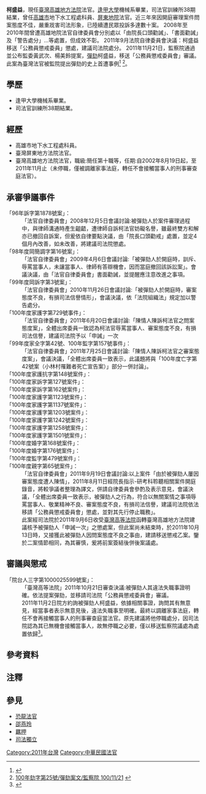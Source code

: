 '''柯盛益'''，現任[[臺灣|臺灣]][[高雄地方法院|高雄地方法院]]法官。[[逢甲大學|逢甲大學]]機械系畢業，司法官訓練所38期結業，曾任[[高雄市|高雄市]]地下水工程處科員、[[屏東地院|屏東地院]]法官。近三年來因開庭審理案件問案態度不佳，嚴重戕害司法形象，已陸續遭民眾投訴多達數十案。
2008年至2010年間曾遭高雄地院法官自律委員會分別處以「由院長口頭勸誡」、「書面勸誡」及「警告處分」...等處置，但成效不彰。
2011年9月法院自律委員會決議：柯盛益移送「公務員懲戒委員」懲處，建議司法院處分。
2011年11月21日，監察院通過並公布監委黃武次、楊美鈴提案，[[彈劾|彈劾]]柯盛益，移送「公務員懲戒委員會」審議。此案為臺灣法官被監院提出彈劾的史上首遭事例<ref>{{Cite web |url=http://www.cy.gov.tw/mp1.htm |title=高雄地院法官柯盛益問案態度不佳 監察院彈劾 最新消息/公告訊息/監察院全球網 2011/11/21 |access-date=2011-11-22 |archive-url=https://web.archive.org/web/20111128224651/http://www.cy.gov.tw/mp1.htm |archive-date=2011-11-28 |dead-url=yes }}</ref> <ref>[http://www.cy.gov.tw/AP_HOME/Op_Upload/eDoc/彈劾案/100/100000024彈劾案文-1121審查會後.pdf 100年劾字第25號/彈劾案文/監察院 100/11/21] {{webarchive|url=https://web.archive.org/web/20160304205254/http://www.cy.gov.tw/AP_HOME/Op_Upload/eDoc/%E5%BD%88%E5%8A%BE%E6%A1%88/100/100000024%E5%BD%88%E5%8A%BE%E6%A1%88%E6%96%87-1121%E5%AF%A9%E6%9F%A5%E6%9C%83%E5%BE%8C.pdf |date=2016-03-04 }}</ref>。

==學歷==
*逢甲大學機械系畢業。
*司法官訓練所38期結業。

==經歷==
*高雄市地下水工程處科員。
*臺灣屏東地方法院法官。
*臺灣高雄地方法院法官，職級:簡任第十職等，任期:自2002年8月19日起，至2011年11月止（未停職，僅被調離家事法庭，轉任不會接觸當事人的刑事審查庭法官）。

==承審爭議事件==
;「96年訴字第1878號案」：
:「法官自律委員會」2008年12月5日會議討論:被彈劾人於案件審理過程中，與律師溝通時產生齟齬，遭律師自訴柯法官妨礙名譽，雖最終雙方和解亦已撤回自訴案，但爰依自律要點決議，由「院長口頭勸戒」處置，並定4個月內改善，如未改善，將建議司法院懲處。
;「98年度岡簡調字第16號案」：
:「法官自律委員會」2009年4月6日會議討論:「被彈劾人於開庭時，訓斥、辱罵當事人，未讓當事人、律師有答辯機會，因而當庭撤回該訴訟案」。會議決議，由「法官自律委員會」書面勸誡，並提醒應注意改進之事項。
;「99年度岡訴字第3號案」：
:「法官自律委員會」2010年11月26日會議討論:「被彈劾人於開庭時，審案態度不良，有損司法信譽情形」，會議決議，依「法院組織法」規定加以警告處分。
;「100年度家護字第729號事件」：
:「法官自律委員會」2011年6月20日會議討論:「陳情人陳訴柯法官之問案態度案」，全體出席委員一致認為柯法官辱罵當事人、審案態度不良，有損司法信譽，建議司法院予以「申誡」一次
;「99年度家全字第42號、100年監字第157號事件」：
:「法官自律委員會」2011年7月25日會議討論:「陳情人陳訴柯法官之審案態度案」，會議決議，「全體出席委員一致表示，此議題將與「100年度亡字第42號案（小林村罹難者死亡宣告案）」部分一併討論」。
;「100年度家護抗字第148號案件」：
;「100年度家訴字第127號案件」：
;「100年度家訴字第162號案件」：
;「100年度家護字第1123號案件」：
;「100年度家護字第1137號案件」：
;「100年度家護字第1203號案件」：
;「100年度家護字第1242號案件」：
;「100年度家護字第1258號案件」：
;「100年度家護字第1501號案件」：
;「100年度婚字第168號案件」：
;「100年度婚字第176號案件」：
;「100年度監字第479號案件」：
;「100年度親字第65號案件」：
:「法官自律委員會」2011年9月19日會議討論:以上案件「由於被彈劾人屢因審案態度遭人陳情」，2011年8月11日經院長指示-研考科聆聽相關案件開庭錄音，將較爭議者整理為譯文，併請自律委員會參酌及表示意見，會議決議，「全體出席委員一致表示，被彈劾人之行為，符合以無關案情之事項辱罵當事人、敬業精神不良、審案態度不良，有損司法信譽，建議司法院依法移請「公務員懲戒委員會」懲處，並對其先行停止職務」。
:此案經司法院於2011年9月6日收受[[臺灣高等法院|臺灣高等法院]]函轉臺灣高雄地方法院建議核予被彈劾人「申誡一次」之懲處案，但此案尚未結束時，於2011年10月13日時，又接獲此被彈劾人因問案態度不良之事由，建請移送懲戒乙案。鑒於二案情節相同，為其審慎，爰將前案簽結後併後案議處。

==審議與懲戒==
;「院台人三字第1000025599號案」：
:「臺灣高等法院」2011年10月21日審查決議:被彈劾人其違法失職事證明確。依法提案彈劾，並移請司法院「公務員懲戒委員會」審議。
:2011年11月2日院方約詢被彈劾人柯盛益，依據相關事證，詢問其有無意見，經當事者表示無意見後，違法失職事至明確。最終以調離家事法庭，轉任不會再接觸當事人的刑事審查庭當法官。原先建議將他停職處分，因司法院認為其已無機會接觸當事人，故無停職之必要，僅以移送監察院議處為處置依歸<ref>{{Cite web |url=http://tw.nextmedia.com/applenews/article/art_id/33832684/IssueID/20111122 |title=法官譏婦 「要保護令不如求符」4頁彈劾文寫滿髒話 監委：痛心離譜 吳家翔/法庭中心╱台北/頻果日報 2011/11/22 |access-date=2011-11-22 |archive-url=https://web.archive.org/web/20111123110242/http://tw.nextmedia.com/applenews/article/art_id/33832684/IssueID/20111122 |archive-date=2011-11-23 |dead-url=yes }}</ref>。

==參考資料==
{{reflist}}

==注釋==
<references />

==參見==
*[[恐龍法官|恐龍法官]]
*[[邵燕玲|邵燕玲]] 
*[[羈押|羈押]]
*[[司法獨立|司法獨立]]

[[Category:2011年台灣|Category:2011年台灣]]
[[Category:中華民國法官|Category:中華民國法官]]